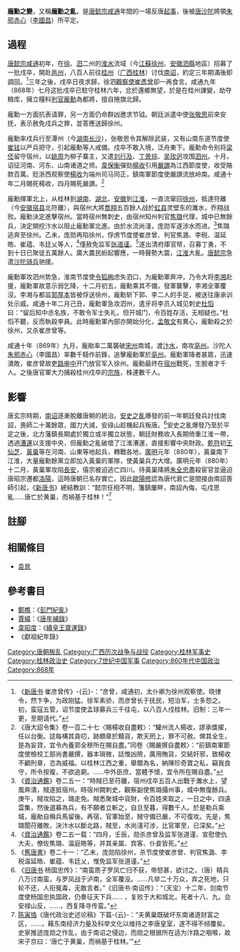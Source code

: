 {{noteTA
|T=zh-cn:庞勋之变; zh-hk:龐勛之變; zh-tw:龐勳之變;
|1=zh-cn:庞勋; zh-hk:龐勛; zh-tw:龐勳;
|2=zh-cn:勋; zh-hk:勛; zh-tw:勳;
}}

'''龐勳之變'''，又稱'''龐勳之亂'''，是[[唐懿宗|唐懿宗]][[咸通|咸通]]年間的一場反唐[[起事|起事]]，後被[[唐|唐]][[沙陀|沙陀]]將領[[李國昌|朱邪赤心]]（[[李國昌|李國昌]]）所平定。

==過程==
[[唐懿宗|唐懿宗]][[咸通|咸通]]初年，在[[徐州|徐]]、[[泗州|泗]]二州的[[淮水|淮水]]流域（今[[江蘇|江蘇]][[徐州|徐州]]、[[安徽|安徽]][[泗縣|泗縣]]地區）招募了一批戌卒，開赴[[邕州|邕州]]，八百人前往[[桂州|桂州]]（[[广西|广西]][[桂林|桂林]]）讨伐[[南诏|南诏]]，約定三年期滿後即調回。<ref>《[[新唐书|新唐书]]·崔彦曾传》-{云}-：“彦曾，咸通初，太仆卿为徐州观察使。晓律令，然卞争，为政刚猛。徐军素骄，而彦曾长于抚民，短治军，士多怨之。初，蛮寇五管，诏节度使孟球募兵三千往屯，以八百人戍桂林。旧制：三年一更，至期请代。”</ref>三年之後，戌卒日夜求歸，徐泗[[觀察使|觀察使]][[崔彥曾|崔彥曾]]卻一再食言。咸通九年（868年）七月这批戌卒已駐守桂林六年，忿於還鄉無望，於是在桂州譁變，劫夺粮库，擁立糧料[[判官|判官]][[龐勳|龐勳]]為都將，擅自捲旗北歸。

龐勳一方面抗表请罪，另一方面仍命群凶邀求节钺。朝廷派遣中使[[张敬思|张敬思]]前來安抚，表示赦免戍兵之罪，並答應送歸徐州。

龐勳率戍兵行至潭州（今[[湖南|湖南]][[长沙|长沙]]），张敬思令其解除武装，又有山南东道节度使[[崔铉|崔铉]]以严兵把守，引起龐勳等人戒備。戍卒不敢入境，泛舟東下。龐勳命令别将[[梁伾|梁伾]]留守宿州，以[[姚周|姚周]]为柳子寨主，又遣[[刘行及|刘行及]]、[[丁景琮|丁景琮]]、[[吴玫迥|吴玫迥]]攻围[[泗州|泗州]]。十月，诏征河南、河东、山南诸道之师。[[韋保衡|韋保衡]]彈劾[[楊收|楊收]]引用[[嚴譔|嚴譔]]為江西節度使，收受賂款百萬。贬浙西观察使[[楊收|楊收]]为端州司马同正，鎮南軍節度使嚴譔流放岭南。咸通十年二月賜死楊收，四月賜死嚴譔。<ref>《唐大詔令集》卷一百二十七〈賜楊收自盡敕〉：“驩州流人楊收，謬承獎擢，任以台衡。誌每構其貪叨，跡頗章於黷貨，欺天罔上，罪不可赦。俾其全生，是為妄貸，宜令內養郭全穆所在賜自盡。”同卷〈賜嚴撰自盡敕〉：“前鎮南軍節度使檢校工部尚書嚴撰，器本瑣微，誌惟凶險，廣用賄貨，交結奸邪，致楊收不顧刑章，恣為威福。以桂林江西之重，舉爾為名，納陳珍奇寶之私，竊我良守，所令按複，不欲追窮。……中外臣庶，當體予懷，宜令所在賜自盡。”</ref>

龐勳揮軍北上，从桂林到[[湖南|湖南]]、[[湖北|湖北]]、[[安徽|安徽]]到[[江淮|江淮]]，一直流窜回[[徐州|徐州]]，抵達符離（今[[安徽|安徽]][[宿县|宿县]]北符離），與宿州大將[[喬翔|喬翔]]五百餘人战於[[虹县|虹县]]灵壁东的濉水，乔翔战败。龐勳決定進擊宿州。當時宿州無刺史，由宿州知州判官[[焦璐|焦璐]]代理，城中已無餘兵，決定開挖汴水以阻止龐勳軍北進。由於水流尚淺，庞勋军遂涉水而进。<ref>《[[資治通鑑|資治通鑑]]》卷二五一：“時賊已至苻離，宿州戍卒五百人出戰于濉水上，望風奔潰，賊遂抵宿州。時宿州闕刺史，觀察副使焦璐攝州事，城中無復餘兵。庚午，賊攻陷之，璐走免。賊悉聚城中貨財，令百姓來取之，一日之中，四遠雲集，然後選募為兵，有不願者立斬之，自旦至暮，得數千人。於是勒兵乘城，龐勛自稱兵馬留後。再宿，官軍始至，賊守備已嚴，不可復攻。先是，焦璐聞苻離敗，決汴水以斷北路，賊至，水尚淺可涉，比官軍至，已深矣。”</ref>焦璐逃奔至徐州。乙未，庞勋再陷徐州，俘虏节度使崔彦曾、判官焦潞、李税、温延皓、崔蕴、韦廷乂等人，<ref>《[[資治通鑑|資治通鑑]]》卷二五一载：“四月，壬辰，勋杀彦曾及监军张道谨、宣慰使仇大夫，僚佐焦璐、温庭皓等，并其亲属、宾客、仆妾皆死。”</ref>僅赦免监军[[张道谨|张道谨]]。<ref>《[[舊唐書|舊唐書]]》卷二十一：“乙未，庞勋陷徐州，杀节度使崔彦曾、判官焦潞、李税温延皓、崔蕴、韦廷乂，惟免监军张道谨。”</ref>遂出清府庫官帑，召募丁勇，不到十日已聚徒五萬餘人。廣大農民紛起響應，一時聲勢大震，[[江淮|江淮]]大亂。[[唐懿宗|唐懿宗]]急遣[[沙陀|沙陀]][[骑兵|骑兵]]驰援。

龐勳軍攻泗州势急，淮南节度使[[令狐綯|令狐綯]]虑失泗口，为龐勳軍奔冲，乃令大将[[李湘|李湘]]赴援，龐勳軍故意示弱乞降，十二月初五，龐勳乘其不備，發軍襲擊，李湘全軍覆沒。李湘与都监[[郭厚本|郭厚本]]皆被俘送徐州，龐勳斩下郭、李二人的手足，被送往康承训处示威。咸通十年二月己丑，龐勳軍急攻泗州，遣牙将李员入城见刺史[[杜慆|杜慆]]曰：“留后知中丞名族，不敢令军士失礼，但开城门，令百姓存活，无相疑也。”杜慆不聽，反而執殺李員。此時龐勳軍內部亦開始分化，[[孟敬文|孟敬文]]有異心，龐勳殺之於徐州，又杀崔彦曾等。

咸通十年（869年）九月，龐勛率二萬襲破[[宋州|宋州]]南城，渡[[汴水|汴水]]，南攻[[亳州|亳州]]。沙陀人[[李国昌|朱邪赤心]]（李國昌）率數千騎作前鋒，追擊龐勳軍於[[亳州|亳州]]。龐勳軍降者甚眾，迅速潰敗，崔彦曾故吏[[路审中|路审中]]开门放官军入徐州。龐勳最终在[[宿州|宿州]]戰死，生脫者才千人。之後唐官軍大力捕殺桂州戍卒的[[宗族|宗族]]，株連數千人。

==影響==
唐玄宗時期，[[南诏|南诏]]逐漸脫離唐朝的統治。[[安史之亂|安史之亂]]爆發的前一年朝廷發兵討伐南詔，喪師二十萬餘眾，國力大減，安祿山趁機起兵叛唐。<ref>《[[旧唐书|旧唐书]]·杨国忠传》：“南蛮质子罗凤亡归不获，帝怒甚，欲讨之。（唐）精兵八万讨南蛮，与罗凤战于泸南，全军覆没。……凡举二十万众，弃之死地，只轮不还，人衔冤毒，无敢言者。”《旧唐书·南诏传》：“（天宝）十二年，剑南节度使杨国忠执国政，仍奏征天下兵…… ，复败于大和城北，死者十八、九。会安禄山反，……，西复降寻传蛮。”</ref>安史之亂爆發乃至於平定之後，北方藩鎮長期處於獨立或半獨立狀態，朝廷財務收入長期倚重江淮一帶，透過[[漕運|漕運]]以支援中央，但龐勳之亂破壞了江淮漕運，直接影響中央財政。[[乾符|乾符]]初[[王仙芝|王仙芝]]、[[黃巢|黃巢]]等在河南、山東等地起兵，轉戰各地，[[广明_(唐朝)|廣明]]元年（880年），黃巢南下江淮，大量龐勳餘黨立即加入黃巢的軍隊，使黃巢兵力大增。廣明元年（880年）十二月，黃巢軍攻陷[[長安|長安]]，僖宗被迫逃亡四川。待黃巢降將[[朱全忠|朱全忠]]盡殺宦官並逼迫唐昭宗遷都[[洛陽|洛陽]]，這時唐朝已名存實亡。因此[[歐陽修|歐陽修]]認為唐代衰亡是間接由南詔喪師引起，《[[新唐书|新唐书]]》總結教訓：“懿宗任相不明，籓鎮屢畔，南詔內侮，屯戍思亂……唐亡於黄巢，而禍基于桂林！”<ref>[[陈寅恪|陈寅恪]]《唐代政治史述论稿》下篇-{云}-：“夫黄巢既破坏东南诸道财富之区，……，藉东南经济力量及科举文化以维持之李唐皇室，遂不得不倾覆矣。史家推迹庞勋之作乱，由于南诏之侵边，而勋之根据所在适为汴路之咽喉，故宋子京曰：‘唐亡于黄巢，而祸基于桂林。’” </ref>

==註腳==
{{reflist}}

== 相關條目 ==
* [[袁晁|袁晁]]

==參考書目==
* [[鄭樵|鄭樵]]：《[[彭門紀亂|彭門紀亂]]》
* [[賈緯|賈緯]]：《[[唐年補錄|唐年補錄]]》
* [[韋昭度|韋昭度]]：《[[續皇王寶運錄|續皇王寶運錄]]》
* 《獻祖紀年錄》

{{唐朝歷史事件|index=PXZB}}

[[Category:唐朝叛乱|Category:唐朝叛乱]]
[[Category:广西历次战争与战役|Category:广西历次战争与战役]]
[[Category:桂林军事史|Category:桂林军事史]]
[[Category:桂林政治史|Category:桂林政治史]]
[[Category:7世纪中国军事|Category:7世纪中国军事]]
[[Category:860年代中国政治|Category:860年代中国政治]]
[[Category:868年|Category:868年]]